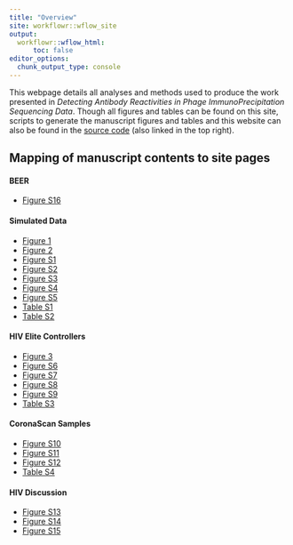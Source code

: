 ```yaml
---
title: "Overview"
site: workflowr::wflow_site
output:
  workflowr::wflow_html:
      toc: false
editor_options:
  chunk_output_type: console
---
```


This webpage details all analyses and methods used to produce the work presented in _Detecting Antibody Reactivities in Phage ImmunoPrecipitation Sequencing Data_. Though all figures and tables can be found on this site, scripts to generate the manuscript figures and tables and this website can also be found in the [source code](https://github.com/athchen/beer_manuscript) (also linked in the top right). 

## Mapping of manuscript contents to site pages

#### BEER

* [Figure S16](https://athchen.github.io/beer_manuscript/beer.html#Figure_S16)

#### Simulated Data

* [Figure 1](https://athchen.github.io/beer_manuscript/simulation.html#Figure_1)
* [Figure 2](https://athchen.github.io/beer_manuscript/simulation.html#Figure_2)
* [Figure S1](https://athchen.github.io/beer_manuscript/simulation.html#Figure_S1)
* [Figure S2](https://athchen.github.io/beer_manuscript/simulation.html#Figure_S2)
* [Figure S3](https://athchen.github.io/beer_manuscript/simulation.html#Figure_S3)
* [Figure S4](https://athchen.github.io/beer_manuscript/simulation.html#Figure_S4)
* [Figure S5](https://athchen.github.io/beer_manuscript/simulation.html#Figure_S5)
* [Table S1](https://athchen.github.io/beer_manuscript/simulation.html#Table_S1)
* [Table S2](https://athchen.github.io/beer_manuscript/simulation.html#Table_S2)
 
#### HIV Elite Controllers

* [Figure 3](https://athchen.github.io/beer_manuscript/hiv_ec.html#Figure_3)
* [Figure S6](https://athchen.github.io/beer_manuscript/hiv_ec.html#Figure_S6)
* [Figure S7](https://athchen.github.io/beer_manuscript/hiv_ec.html#Figure_S7)
* [Figure S8](https://athchen.github.io/beer_manuscript/hiv_ec.html#Figure_S8)
* [Figure S9](https://athchen.github.io/beer_manuscript/hiv_ec.html#Figure_S9)
* [Table S3](https://athchen.github.io/beer_manuscript/hiv_ec.html#Table_S3)

#### CoronaScan Samples

* [Figure S10](https://athchen.github.io/beer_manuscript/coronascan.html#Figure_S10)
* [Figure S11](https://athchen.github.io/beer_manuscript/coronascan.html#Figure_S11)
* [Figure S12](https://athchen.github.io/beer_manuscript/coronascan.html#Figure_S12)
* [Table S4](https://athchen.github.io/beer_manuscript/coronascan.html#Table_S4)

#### HIV Discussion

* [Figure S13](https://athchen.github.io/beer_manuscript/hiv_discussion.html#Figure_S13)
* [Figure S14](https://athchen.github.io/beer_manuscript/hiv_discussion.html#Figure_S14)
* [Figure S15](https://athchen.github.io/beer_manuscript/hiv_discussion.html#Figure_S15)
